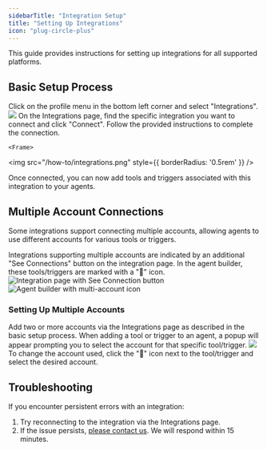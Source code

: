 ```yaml
---
sidebarTitle: "Integration Setup"
title: "Setting Up Integrations"
icon: "plug-circle-plus"
---
```


This guide provides instructions for setting up integrations for all supported platforms.

## Basic Setup Process

<Steps>
  <Step title="Access Integrations Page">
    Click on the profile menu in the bottom left corner and select
    "Integrations". 
<Frame>
  <img src="/how-to/profile-menu.png" style={{ borderRadius: '0.5rem' }} />
</Frame>

  </Step>
  <Step title="Connect Integration">
    On the Integrations page, find the specific integration you want to connect
    and click "Connect". Follow the provided instructions to complete the
    connection. 
    
    <Frame>
  <img src="/how-to/integrations.png" style={{ borderRadius: '0.5rem' }} />
</Frame>

  </Step>
  <Step title="Completion">
    Once connected, you can now add tools and triggers associated with this
    integration to your agents.
  </Step>
</Steps>

## Multiple Account Connections

Some integrations support connecting multiple accounts, allowing agents to use different accounts for various tools or triggers.

<Info>
  Integrations supporting multiple accounts are indicated by an additional "See
  Connections" button on the integration page. In the agent builder, these
  tools/triggers are marked with a "👥" icon.
</Info>

<div
  style={{
    display: "flex",
    justifyContent: "center",
    alignItems: "center",
    gap: "20px",
  }}
>
  <Frame>
    <img
      src="/how-to/see-connections.png"
      alt="Integration page with See Connection button"
      style={{ width: "100%", maxWidth: "400px", borderRadius: '0.5rem' }}
    />

  </Frame>
    <Frame>
  <img
    src="/how-to/mulitple-account-tools.png"
    alt="Agent builder with multi-account icon"
      style={{ width: "100%", maxWidth: "400px", borderRadius: '0.5rem' }}
  />
    </Frame>
</div>

### Setting Up Multiple Accounts

<Steps>
  <Step title="Add Multiple Accounts">
    Add two or more accounts via the Integrations page as described in the basic
    setup process.
  </Step>
  <Step title="Select Account for Tool/Trigger">
    When adding a tool or trigger to an agent, a popup will appear prompting you
    to select the account for that specific tool/trigger.
    <Frame>
      <img
        src="/how-to/select-account.png"
        style={{ borderRadius: "0.5rem" }}
      />
    </Frame>
  </Step>
  <Step title="Change Account (if needed)">
    To change the account used, click the "👥" icon next to the tool/trigger and
    select the desired account.
  </Step>
</Steps>

## Troubleshooting

If you encounter persistent errors with an integration:

1. Try reconnecting to the integration via the Integrations page.
2. If the issue persists, [please contact us](/help/how-can-i-contact-the-invicta-ai-team). We will respond within 15 minutes.
